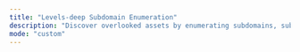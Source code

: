 ```yaml
---
title: "Levels-deep Subdomain Enumeration"
description: "Discover overlooked assets by enumerating subdomains, sub-subdomains, sub-sub-subdomains, ..."
mode: "custom"
---
```



<WorkflowPage 
title="Levels-deep Subdomain Enumeration"
category="Attack Surface Management"
description="Discover overlooked assets by enumerating subdomains, sub-subdomains, sub-sub-subdomains, ..."
createdOn="19 July, 2023"
author="trickest-mhmdiaa"
workflowUrl="https://editor.staging.trickest.io/preview?workflow_url=https://trickest-public-workflow.s3.eu-central-1.amazonaws.com/f8651ab3-b3fa-4383-9b60-0c7ec1ae3ba9.json"
id="f8651ab3-b3fa-4383-9b60-0c7ec1ae3ba9"
/>